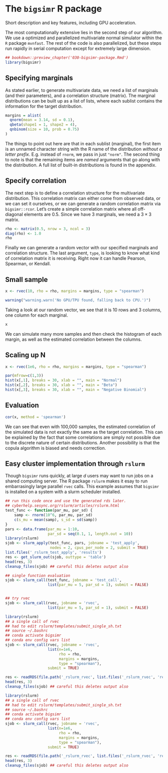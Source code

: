# The `bigsimr` R package

Short description and key features, including GPU acceleration.

The most computationally extensive lies in the second step of our algorithm. We
use a optimized and parallelized multivariate normal simulator within the `R`
package `mvnfast`. The rest of the code is also parallelized, but these steps
run rapidly in serial computation except for extremely large dimension.

```r
## bookdown::preview_chapter('030-bigsimr-package.Rmd')
library(bigsimr)
```

## Specifying marginals

As stated earlier, to generate multivariate data, we need a list of marginals (and their parameters), and a correlation structure (matrix). The marginal distributions can be built up as a list of lists, where each sublist contains the information for the target distribution.

```r
margins = alist(
  qnorm(mean = 3.14, sd = 0.1),
  qbeta(shape1 = 1, shape2 = 4),
  qnbinom(size = 10, prob = 0.75)
)
```

The things to point out here are that in each sublist (marginal), the first item is an unnamed character string with the R name of the distribution *without a letter prefix*. E.g. instead of `rnorm`, we pass in just `"norm"`. The second thing to note is that the remaining items are *named* arguments that go along with the distribution. A full list of built-in distributions is found in the appendix.

## Specify correlation

The next step is to define a correlation structure for the multivariate distribution. This correlation matrix can either come from observed data, or we can set it ourselves, or we can generate a random correlation matrix via `bigsimr::rcor`. Let's create a simple correlation matrix where all off-diagonal elements are 0.5. Since we have 3 marginals, we need a $3\times 3$ matrix.

```r
rho <- matrix(0.5, nrow = 3, ncol = 3)
diag(rho) <- 1.0
rho
```

Finally we can generate a random vector with our specified marginals and correlation structure. The last argument, `type`, is looking to know what kind of correlation matrix it is receiving. Right now it can handle Pearson, Spearman, or Kendall.

## Small sample

```r
x <- rvec(10, rho = rho, margins = margins, type = "spearman")
```

```r
warning("warning.warn('No GPU/TPU found, falling back to CPU.')")
```

Taking a look at our random vector, we see that it is 10 rows and 3 columns, one column for each marginal.

```r
x
```

We can simulate many more samples and then check the histogram of each margin, as well as the estimated correlation between the columns.

## Scaling up N

```r
x <- rvec(1e6, rho = rho, margins = margins, type = "spearman")

par(mfrow=c(1,3))
hist(x[,1], breaks = 30, xlab = "", main = "Normal")
hist(x[,2], breaks = 30, xlab = "", main = "Beta")
hist(x[,3], breaks = 30, xlab = "", main = "Negative Binomial")
```

## Evaluation

```r
cor(x, method = 'spearman')
```

We can see that even with 100,000 samples, the estimated correlation of the simulated data is not exactly the same as the target correlation. This can be explained by the fact that some correlations are simply not possible due to the discrete nature of certain distributions. Another possibility is that the copula algorithm is biased and needs correction. 


## Easy cluster implementation through `rslurm`

Though `bigsimr` runs quickly, at large $d$ users may want to run jobs on a shared computing server. The R package `rslurm` makes it esay to run embarrasingly large parallel `rvec` calls. This example assumes that `bigsimr` is installed on a system
with a slurm scheduler installed.

```r
## run this code once and use the generated rds later.
## cyberhelp.sesync.org/rslurm/articles/rslurm.html
test_func <- function(par_mu, par_sd) {
    samp <- rnorm(10^6, par_mu, par_sd)
    c(s_mu = mean(samp), s_sd = sd(samp))
}
pars <- data.frame(par_mu = 1:10,
                   par_sd = seq(0.1, 1, length.out = 10))
library(rslurm)
sjob <- slurm_apply(test_func, pars, jobname = 'test_apply',
                    nodes = 2, cpus_per_node = 2, submit = TRUE)
list.files('_rslurm_test_apply', 'results')
res <- get_slurm_out(sjob, outtype = 'table')
head(res, 3)
cleanup_files(sjob) ## careful this deletes output also

## single function evaluation
sjob <- slurm_call(test_func, jobname = 'test_call',
                   list(par_mu = 5, par_sd = 1), submit = FALSE)


## try rvec
sjob <- slurm_call(rvec, jobname = 'rvec',
                   list(par_mu = 5, par_sd = 1), submit = FALSE)
```

```r
library(rslurm)
## a single call of rvec
## had to edit rslurm/templates/submit_single_sh.txt
## source ~/.bashrc
## conda activate bigsimr
## conda env config vars list
sjob <- slurm_call(rvec, jobname = 'rvec',
                   list(n=1e6,
                        rho = rho,
                        margins = margins,
                        type = "spearman"),
                   submit = TRUE)

res <- readRDS(file.path('_rslurm_rvec', list.files('_rslurm_rvec', 'results')))
head(res, 3)
cleanup_files(sjob) ## careful this deletes output also
```

```r
library(rslurm)
## a single call of rvec
## had to edit rslurm/templates/submit_single_sh.txt
## source ~/.bashrc
## conda activate bigsimr
## conda env config vars list
sjob <- slurm_call(rvec, jobname = 'rvec',
                   list(n=1e6,
                        rho = rho,
                        margins = margins,
                        type = "spearman"),
                   submit = TRUE)

res <- readRDS(file.path('_rslurm_rvec', list.files('_rslurm_rvec', 'results')))
head(res, 3)
cleanup_files(sjob) ## careful this deletes output also
```
